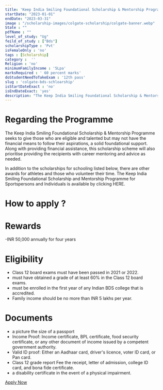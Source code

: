 ```yaml
---
title: 'Keep India Smiling Foundational Scholarship & Mentorship Program for BDS course 2022-23'
startDate: "2023-01-01"
endDate: "2023-03-31"
image : "/scholarship-images/colgate-scholarship/colgate-banner.webp"
State : ""
pdfName : ""
level_of_study: "Ug"
feild_of_study : ["Bds"]
scholarshipType : 'Pvt'
isFemaleOnly : 'no'
tags : [Scholarship]
category :  ''
Religion : 'no'
minimumFamilyIncome : '5Lpa'
marksRequired : ' 60 percent marks'
doStudentNeedToTakeExam : '12th pass'
slug : 'colgate-bds-schloarship'
isStartDateExact : 'no'
isEndDateExact: 'yes'
description: "The Keep India Smiling Foundational Scholarship & Mentorship Programme seeks to give those who are eligible and talented but may not have the financial means to follow their aspirations, a solid foundational support."
---
```



# Regarding the Programme

The Keep India Smiling Foundational Scholarship & Mentorship Programme seeks to give those
who are eligible and talented but may not have the financial means to follow their aspirations, a solid foundational support. Along with providing financial assistance, 
this scholarship scheme will also prioritise providing the recipients with career mentoring and advice as needed.

In addition to the scholarships for schooling listed below, there are other awards for athletes and those who volunteer their time. The Keep India Smiling Foundational Scholarship and Mentorship Programme for Sportspersons and Individuals is available by clicking HERE.


# How to apply ?



# Rewards
 -INR 50,000 annually for four years

# Eligibility
 - Class 12 board exams must have been passed in 2021 or 2022.
 - must have obtained a grade of at least 60% in the Class 12 board exams.
 - must be enrolled in the first year of any Indian BDS college that is accredited. 
 - Family income should be no more than INR 5 lakhs per year.




# Documents
 - a picture the size of a passport
 - Income Proof: Income certificate, BPL certificate, food security certificate, or any other document of income issued by a competent government authority. 
 - Valid ID proof: Either an Aadhaar card, driver's licence, voter ID card, or Pan card.
 - Class 12 grade report Fee the receipt, letter of admission, college ID card, and bona fide certificate.
 - a disability certificate in the event of a physical impairment.



[Apply Now](https://www.colgate.com/en-in/smile-karo-aur-shuru-ho-jao/foundation-scholarship)

